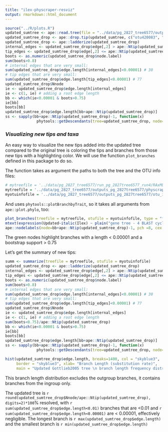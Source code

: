 ```yaml
---
title: "ilex-physcraper-resviz"
output: rmarkdown::html_document
---
```

```r
source("../R/plots.R")
updated_sumtree <- ape::read.tree(file = "../data/pg_2827_tree6577/outputs_pg_2827tree6577/physcraper_pg_2827tree6577.tre")
updated_sumtree_drop <- ape::drop.tip(updated_sumtree, c("otu420083", "otu420099"))
updated_sumtree_drop <- ape::ladderize(updated_sumtree_drop)
internal_edges <- updated_sumtree_drop$edge[,2] > ape::Ntip(updated_sumtree_drop)
tip_edges <- updated_sumtree_drop$edge[,2] <= ape::Ntip(updated_sumtree_drop)
boots <- as.numeric(updated_sumtree_drop$node.label)
sum(boots>0.8)
# internal edges that are very small:
sum(updated_sumtree_drop$edge.length[internal_edges]<0.00001) # 30
# tip edges that are very small:
sum(updated_sumtree_drop$edge.length[tip_edges]<0.00001) # 77
updated_sumtree_drop$Nnode
ie <- updated_sumtree_drop$edge.length[internal_edges]
ie <- c(1, ie) # adding a root edge length
bb <- which(ie<0.00001 & boots>0.75)
ie[bb]
boots[bb]
updated_sumtree_drop$edge.length[bb+ape::Ntip(updated_sumtree_drop)]
ss <- sapply(bb+ape::Ntip(updated_sumtree_drop)-1, function(x)
              phytools::getDescendants(tree=updated_sumtree_drop, node=x))
```
### *Visualizing new tips and taxa*

An easy way to visualize the new tips added into the updated tree compared to the original tree is coloring the tips and branches from those new tips with a highlighting color. We will use the function `plot_branches` defined in this package to do so.

The function takes as argument the paths to both the tree and the OTU info files:

```r
# mytreefile = '../data/pg_2827_tree6577/run_pg_2827tree6577_run4/RAxML_bestTree.2020-07-31'
mytreefile = '../data/pg_2827_tree6577/outputs_pg_2827tree6577/physcraper_pg_2827tree6577.tre'
myotuinfofile = '../data/pg_2827_tree6577/outputs_pg_2827tree6577/otu_info_pg_2827tree6577.csv'
```


And uses `phytools::plotBranchbyTrait`, so it takes all arguments from `ape::plot.phylo`, too:

```r
plot_branches(treefile = mytreefile, otufile = myotuinfofile, type = "fan", cex = 0.25, edge.width = 0.5, tip_label = "taxon")
mtext(expression(Updated~italic(Ilex) ~ plain("gene tree - 4 BLAST cycles")), side= 3, line=-1, cex = 0.5)
ape::nodelabels(node=bb+ape::Ntip(updated_sumtree_drop)-1, pch =8, cex = 0.1, col = "green")
```

The green nodes highlight branches with a length < 0.00001 and a bootstrap support > 0.75

Let's get the summary of new tips:

```r
summ <- summarize(treefile = mytreefile, otufile = myotuinfofile)
updated_sumtree_drop <- ape::ladderize(updated_sumtree_drop)
internal_edges <- updated_sumtree_drop$edge[,2] > ape::Ntip(updated_sumtree_drop)
tip_edges <- updated_sumtree_drop$edge[,2] <= ape::Ntip(updated_sumtree_drop)
boots <- as.numeric(updated_sumtree_drop$node.label)
sum(boots>0.8)
# internal edges that are very small:
sum(updated_sumtree_drop$edge.length[internal_edges]<0.00001) # 30
# tip edges that are very small:
sum(updated_sumtree_drop$edge.length[tip_edges]<0.00001) # 77
updated_sumtree_drop$Nnode
ie <- updated_sumtree_drop$edge.length[internal_edges]
ie <- c(1, ie) # adding a root edge length
sum(boots<0.75)/ape::Ntip(updated_sumtree_drop)
bb <- which(ie<0.00001 & boots>0.75)
ie[bb]
boots[bb]
updated_sumtree_drop$edge.length[bb+ape::Ntip(updated_sumtree_drop)]
ss <- sapply(bb+ape::Ntip(updated_sumtree_drop)-1, function(x)
              phytools::getDescendants(tree=updated_sumtree_drop, node=x))
```
```r
hist(updated_sumtree_drop$edge.length, breaks=1400, col = "skyblue3",
     border = "skyblue3", xlab= "Branch Length (substitution rate)",
     main = "Updated Gottlieb2005 tree \n branch length frequency distribution")
```

This branch length distribution excludes the outgroup branches, it contains branches from the ingroup only.

The updated tree is `r round(updated_sumtree_drop$Nnode/ape::Ntip(updated_sumtree_drop), digits=2)*100`% resolved, with `r sum(updated_sumtree_drop$edge.length<0.01)`
branches that are <0.01 and `r sum(updated_sumtree_drop$edge.length<0.00001)` are < 0.00001, effectively negligible.
The longest branch is `r max(updated_sumtree_drop$edge.length)` and the smallest
branch is `r min(updated_sumtree_drop$edge.length)`


